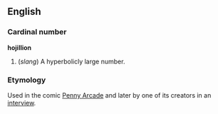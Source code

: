 ==English==
===Cardinal number===
'''hojillion'''
#(''slang'') A hyperbolicly large number.

===Etymology===
Used in the comic [http://www.penny-arcade.com/view.php3?date=2002-02-11 Penny Arcade] and later by one of its creators in an
[http://games.slashdot.org/article.pl?sid=04/11/26/003251&tid=188&tid=133&tid=11&tid=10 interview].
{{neo}}